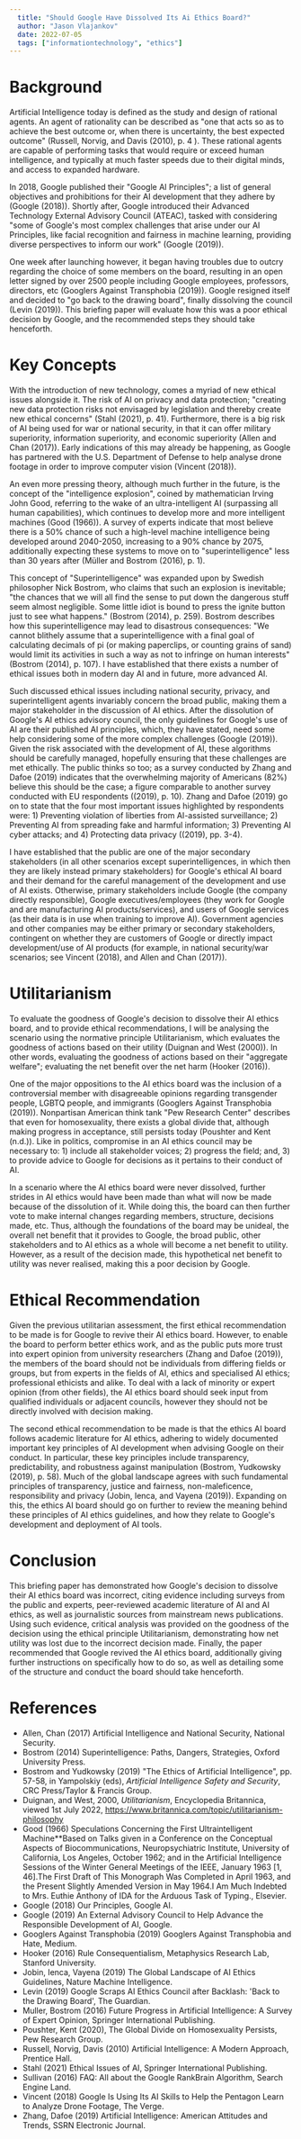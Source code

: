 ```yaml
---
  title: "Should Google Have Dissolved Its Ai Ethics Board?"
  author: "Jason Vlajankov"
  date: 2022-07-05
  tags: ["informationtechnology", "ethics"]
---
```


# Background 

Artificial Intelligence today is defined as the study and design of rational agents. An agent of rationality can be described as "one that acts so as to achieve the best outcome or, when there is uncertainty, the best expected outcome" (Russell, Norvig, and Davis (2010), p. 4 ). These rational agents are capable of performing tasks that would require or exceed human intelligence, and typically at much faster speeds due to their digital minds, and access to expanded hardware.

In 2018, Google published their "Google AI Principles"; a list of general objectives and prohibitions for their AI development that they adhere by (Google (2018)). Shortly after, Google introduced their Advanced Technology External Advisory Council (ATEAC), tasked with considering "some of Google's most complex challenges that arise under our AI Principles, like facial recognition and fairness in machine learning, providing diverse perspectives to inform our work" (Google (2019)).

One week after launching however, it began having troubles due to outcry regarding the choice of some members on the board, resulting in an open letter signed by over 2500 people including Google employees, professors, directors, etc (Googlers Against Transphobia (2019)). Google resigned itself and decided to "go back to the drawing board", finally dissolving the council (Levin (2019)). This briefing paper will evaluate how this was a poor ethical decision by Google, and the recommended steps they should take henceforth.


# Key Concepts 

With the introduction of new technology, comes a myriad of new ethical issues alongside it. The risk of AI on privacy and data protection; "creating new data protection risks not envisaged by legislation and thereby create new ethical concerns" (Stahl (2021), p. 41). Furthermore, there is a big risk of AI being used for war or national security, in that it can offer military superiority, information superiority, and economic superiority (Allen and Chan (2017)). Early indications of this may already be happening, as Google has partnered with the U.S. Department of Defense to help analyse drone footage in order to improve computer vision (Vincent (2018)).

An even more pressing theory, although much further in the future, is the concept of the "intelligence explosion", coined by mathematician Irving John Good, referring to the wake of an ultra-intelligent AI (surpassing all human capabilities), which continues to develop more and more intelligent machines (Good (1966)). A survey of experts indicate that most believe there is a 50% chance of such a high-level machine intelligence being developed around 2040-2050, increasing to a 90% chance by 2075, additionally expecting these systems to move on to "superintelligence" less than 30 years after (Müller and Bostrom (2016), p. 1).

This concept of "Superintelligence" was expanded upon by Swedish philosopher Nick Bostrom, who claims that such an explosion is inevitable; "the chances that we will all find the sense to put down the dangerous stuff seem almost negligible. Some little idiot is bound to press the ignite button just to see what happens." (Bostrom (2014), p. 259). Bostrom describes how this superintelligence may lead to disastrous consequences: "We cannot blithely assume that a superintelligence with a final goal of calculating decimals of pi (or making paperclips, or counting grains of sand) would limit its activities in such a way as not to infringe on human interests" (Bostrom (2014), p. 107). I have established that there exists a number of ethical issues both in modern day AI and in future, more advanced AI.

Such discussed ethical issues including national security, privacy, and superintelligent agents invariably concern the broad public, making them a major stakeholder in the discussion of AI ethics. After the dissolution of Google's AI ethics advisory council, the only guidelines for Google's use of AI are their published AI principles, which, they have stated, need some help considering some of the more complex challenges (Google (2019)). Given the risk associated with the development of AI, these algorithms should be carefully managed, hopefully ensuring that these challenges are met ethically. The public thinks so too; as a survey conducted by Zhang and Dafoe (2019) indicates that the overwhelming majority of Americans (82%) believe this should be the case; a figure comparable to another survey conducted with EU respondents ((2019), p. 10). Zhang and Dafoe (2019) go on to state that the four most important issues highlighted by respondents were: 1) Preventing violation of liberties from AI-assisted surveillance; 2) Preventing AI from spreading fake and harmful information; 3) Preventing AI cyber attacks; and 4) Protecting data privacy ((2019), pp. 3-4).

I have established that the public are one of the major secondary stakeholders (in all other scenarios except superintelligences, in which then they are likely instead primary stakeholders) for Google's ethical AI board and their demand for the careful management of the development and use of AI exists. Otherwise, primary stakeholders include Google (the company directly responsible), Google executives/employees (they work for Google and are manufacturing AI products/services), and users of Google services (as their data is in use when training to improve AI). Government agencies and other companies may be either primary or secondary stakeholders, contingent on whether they are customers of Google or directly impact development/use of AI products (for example, in national security/war scenarios; see Vincent (2018), and Allen and Chan (2017)).


# Utilitarianism

To evaluate the goodness of Google's decision to dissolve their AI ethics board, and to provide ethical recommendations, I will be analysing the scenario using the normative principle Utilitarianism, which evaluates the goodness of actions based on their utility (Duignan and West (2000)). In other words, evaluating the goodness of actions based on their "aggregate welfare"; evaluating the net benefit over the net harm (Hooker (2016)).

One of the major oppositions to the AI ethics board was the inclusion of a controversial member with disagreeable opinions regarding transgender people, LGBTQ people, and immigrants (Googlers Against Transphobia (2019)). Nonpartisan American think tank "Pew Research Center" describes that even for homosexuality, there exists a global divide that, although making progress in acceptance, still persists today (Poushter and Kent (n.d.)). Like in politics, compromise in an AI ethics council may be necessary to: 1) include all stakeholder voices; 2) progress the field; and, 3) to provide advice to Google for decisions as it pertains to their conduct of AI.

In a scenario where the AI ethics board were never dissolved, further strides in AI ethics would have been made than what will now be made because of the dissolution of it. While doing this, the board can then further vote to make internal changes regarding members, structure, decisions made, etc. Thus, although the foundations of the board may be unideal, the overall net benefit that it provides to Google, the broad public, other stakeholders and to AI ethics as a whole will become a net benefit to utility. However, as a result of the decision made, this hypothetical net benefit to utility was never realised, making this a poor decision by Google.


# Ethical Recommendation 

Given the previous utilitarian assessment, the first ethical recommendation to be made is for Google to revive their AI ethics board. However, to enable the board to perform better ethics work, and as the public puts more trust into expert opinion from university researchers (Zhang and Dafoe (2019)), the members of the board should not be individuals from differing fields or groups, but from experts in the fields of AI, ethics and specialised AI ethics; professional ethicists and alike. To deal with a lack of minority or expert opinion (from other fields), the AI ethics board should seek input from qualified individuals or adjacent councils, however they should not be directly involved with decision making.

The second ethical recommendation to be made is that the ethics AI board follows academic literature for AI ethics, adhering to widely documented important key principles of AI development when advising Google on their conduct. In particular, these key principles include transparency, predictability, and robustness against manipulation (Bostrom, Yudkowsky (2019), p. 58). Much of the global landscape agrees with such fundamental principles of transparency, justice and fairness, non-maleficence, responsibility and privacy (Jobin, Ienca, and Vayena (2019)). Expanding on this, the ethics AI board should go on further to review the meaning behind these principles of AI ethics guidelines, and how they relate to Google's development and deployment of AI tools.


# Conclusion 

This briefing paper has demonstrated how Google's decision to dissolve their AI ethics board was incorrect, citing evidence including surveys from the public and experts, peer-reviewed academic literature of AI and AI ethics, as well as journalistic sources from mainstream news publications. Using such evidence, critical analysis was provided on the goodness of the decision using the ethical principle Utilitarianism, demonstrating how net utility was lost due to the incorrect decision made. Finally, the paper recommended that Google revived the AI ethics board, additionally giving further instructions on specifically how to do so, as well as detailing some of the structure and conduct the board should take henceforth.


# References 

-   Allen, Chan (2017) Artificial Intelligence and National Security, National Security.
-   Bostrom (2014) Superintelligence: Paths, Dangers, Strategies, Oxford University Press.
-   Bostrom and Yudkowsky (2019) "The Ethics of Artificial Intelligence", pp. 57-58, in Yampolskiy (eds), _Artificial Intelligence Safety and Security_, CRC Press/Taylor &amp; Francis Group.
-   Duignan, and West, 2000, _Utilitarianism_, Encyclopedia Britannica, viewed 1st July 2022, https://www.britannica.com/topic/utilitarianism-philosophy
-   Good (1966) Speculations Concerning the First Ultraintelligent Machine\*\*Based on Talks given in a Conference on the Conceptual Aspects of Biocommunications, Neuropsychiatric Institute, University of California, Los Angeles, October 1962; and in the Artificial Intelligence Sessions of the Winter General Meetings of the IEEE, January 1963 [1, 46].The First Draft of This Monograph Was Completed in April 1963, and the Present Slightly Amended Version in May 1964.I Am Much Indebted to Mrs. Euthie Anthony of IDA for the Arduous Task of Typing., Elsevier.
-   Google (2018) Our Principles, Google AI.
-   Google (2019) An External Advisory Council to Help Advance the Responsible Development of AI, Google.
-   Googlers Against Transphobia (2019) Googlers Against Transphobia and Hate, Medium.
-   Hooker (2016) Rule Consequentialism, Metaphysics Research Lab, Stanford University.
-   Jobin, Ienca, Vayena (2019) The Global Landscape of AI Ethics Guidelines, Nature Machine Intelligence.
-   Levin (2019) Google Scraps AI Ethics Council after Backlash: 'Back to the Drawing Board', The Guardian.
-   Muller, Bostrom (2016) Future Progress in Artificial Intelligence: A Survey of Expert Opinion, Springer International Publishing.
-   Poushter, Kent (2020), The Global Divide on Homosexuality Persists, Pew Research Group.
-   Russell, Norvig, Davis (2010) Artificial Intelligence: A Modern Approach, Prentice Hall.
-   Stahl (2021) Ethical Issues of AI, Springer International Publishing.
-   Sullivan (2016) FAQ: All about the Google RankBrain Algorithm, Search Engine Land.
-   Vincent (2018) Google Is Using Its AI Skills to Help the Pentagon Learn to Analyze Drone Footage, The Verge.
-   Zhang, Dafoe (2019) Artificial Intelligence: American Attitudes and Trends, SSRN Electronic Journal.

